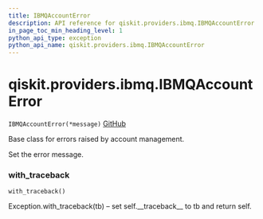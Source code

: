 ```yaml
---
title: IBMQAccountError
description: API reference for qiskit.providers.ibmq.IBMQAccountError
in_page_toc_min_heading_level: 1
python_api_type: exception
python_api_name: qiskit.providers.ibmq.IBMQAccountError
---
```


# qiskit.providers.ibmq.IBMQAccountError

<span id="qiskit.providers.ibmq.IBMQAccountError" />

`IBMQAccountError(*message)` [GitHub](https://github.com/qiskit/qiskit-ibmq-provider/tree/stable/0.13/qiskit/providers/ibmq/exceptions.py "view source code")

Base class for errors raised by account management.

Set the error message.

### with\_traceback

<span id="qiskit.providers.ibmq.IBMQAccountError.with_traceback" />

`with_traceback()`

Exception.with\_traceback(tb) – set self.\_\_traceback\_\_ to tb and return self.

